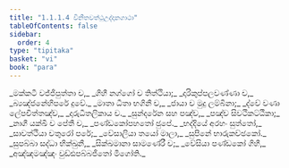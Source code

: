 ```yaml
---
title: "1.1.1.4 විනීතවත්ථුඋද්දානගාථා"
tableOfContents: false
sidebar:
  order: 4
type: "tipitaka"
basket: "vi"
book: "para"
---
```



<DynamicBreadcrumb />

<Paragraph number="140" type="verses" book="para">
_මක්කටී වජ්ජිපුත්තා ච,_  
_ගිහී නග්ගෝ ච තිත්ථියා;_  
_දාරිකුප්පලවණ්ණා ච,_  
_බ්‍යඤ්ජනේහිපරේ දුවේ._  

</Paragraph>

<Paragraph number="141" type="verses" book="para">
_මාතා ධීතා භගිනී ච,_  
_ජායා ච මුදු ලම්බිනා;_  
_ද්වේ වණා ලේපචිත්තඤ්ච,_  
_දාරුධීතලිකාය ච._  

</Paragraph>

<Paragraph number="142" type="verses" book="para">
_සුන්දරේන සහ පඤ්ච,_  
_පඤ්ච සිවථිකට්ඨිකා;_  
_නාගී යක්ඛී ච පේතී ච,_  
_පණ්ඩකෝපහතෝ ඡුපේ._  

</Paragraph>

<Paragraph number="143" type="verses" book="para">
_භද්දියේ අරහං සුත්තෝ,_  
_සාවත්ථියා චතුරෝ පරේ;_  
_වේසාලියා තයෝ මාලා,_  
_සුපිනේ භාරුකච්ඡකෝ._  

</Paragraph>

<Paragraph number="144" type="verses" book="para">
_සුපබ්බා සද්ධා භික්ඛුනී,_  
_සික්ඛමානා සාමණේරී ච;_  
_වේසියා පණ්ඩකෝ ගිහී,_  
_අඤ්ඤමඤ්ඤං වුඩ්ඪපබ්බජිතෝ මිගෝති._
</Paragraph>